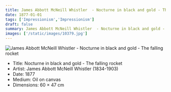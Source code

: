 ```yaml
---
title: James Abbott McNeill Whistler  - Nocturne in black and gold - The falling rocket
date: 1877-01-01
tags: ['Impressionism','Impressionism']
draft: false
summary: James Abbott McNeill Whistler  - Nocturne in black and gold - The falling rocket
images: ['/static/images/10379.jpg']
---
```


![James Abbott McNeill Whistler  - Nocturne in black and gold - The falling rocket](/static/images/10379.jpg)

* Title: Nocturne in black and gold - The falling rocket
* Artist: James Abbott McNeill Whistler  (1834-1903)
* Date: 1877
* Medium: Oil on canvas
* Dimensions: 60 × 47 cm



